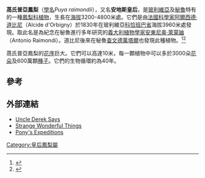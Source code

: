 {{Speciesbox
| name = 萵氏普亞鳳梨
| status = en
| status_system = IUCN3.1
| status_ref = <ref name=iucn>{{IUCN2010|assessors=Lambe, A.|year=2008|title=Puya raimondii|id=168358|version=2010.4|downloaded=2010-11-29}}</ref>
| image = Chukiqayara, Vacas 07.JPG
| image_width = 250px
| taxon = Puya raimondii
| authority = [[赫爾曼·哈姆斯|Harms]]
| synonyms = ''Pourretia gigantea'' Raimondi
}}

'''萵氏普亞鳳梨'''（[[學名|學名]]''Puya raimondii''），又名'''安地斯皇后'''，是[[玻利維亞|玻利維亞]]及[[秘魯|秘魯]]特有的一種[[鳳梨科|鳳梨科]][[植物|植物]]，生長在[[海拔|海拔]]3200-4800米處。它們是由[[法國|法國]][[科學家|科學家]][[阿爾西德·道比尼|阿爾西德·道比尼]]（Alcide d'Orbigny）於1830年在玻利維亞[[科恰班巴省|科恰班巴省]]海拔3960米處發現。取此名是為紀念在秘魯進行多年研究的[[義大利|義大利]][[植物學|植物學家]][[安東尼奥·萊蒙廸|安東尼奥·萊蒙廸]]（Antonio Raimondi）。道比尼後來在秘魯[[查文德萬塔爾|查文德萬塔爾]]也發現此種植物。<ref>{{Cite web|url=http://www.eldeber.com.bo/extra/2008-09-14/nota.php?id=080913231806|title=''Puya''. Una espinosa realidad|date=2008-09-14|accessdate=2010-11-29|language=es|deadurl=yes|archiveurl=https://web.archive.org/web/20131021173457/http://www.eldeber.com.bo/extra/2008-09-14/nota.php?id=080913231806|archivedate=2013-10-21}}</ref><ref>{{Cite web|author=Roger Lane|url=http://www.sfbromeliad.org/newsletters/NEWS0806.pdf|title=Bromeliad Society of San Francisco Newsletter|year=2006|accessdate=2010-11-29|archive-date=2018-01-07|archive-url=https://web.archive.org/web/20180107061244/http://www.sfbromeliad.org/newsletters/NEWS0806.pdf|dead-url=no}}</ref>

萵氏普亞鳳梨的[[花序|花序]]巨大。它們可以高達10米，每一顆植物中可以多於3000朵[[花朵|花朵]]及600萬顆[[種子|種子]]。它們的生物循環約為40年。

== 參考 ==
{{reflist}}

== 外部連結 ==
{{Commonscat|Puya raimondii}}
* [https://web.archive.org/web/20040605061149/http://fcbs.org/butcher/Puya_raimondii.htm Uncle Derek Says]
* [http://www.strangewonderfulthings.com/186.htm Strange Wonderful Things] {{Wayback|url=http://www.strangewonderfulthings.com/186.htm |date=20200129160628 }}
* [http://www.ponyexpeditions.com Pony's Expeditions] {{Wayback|url=http://www.ponyexpeditions.com/ |date=20201128073035 }}

{{Taxonbar|from=Q134926}}

[[Category:皇后鳳梨屬|Category:皇后鳳梨屬]]